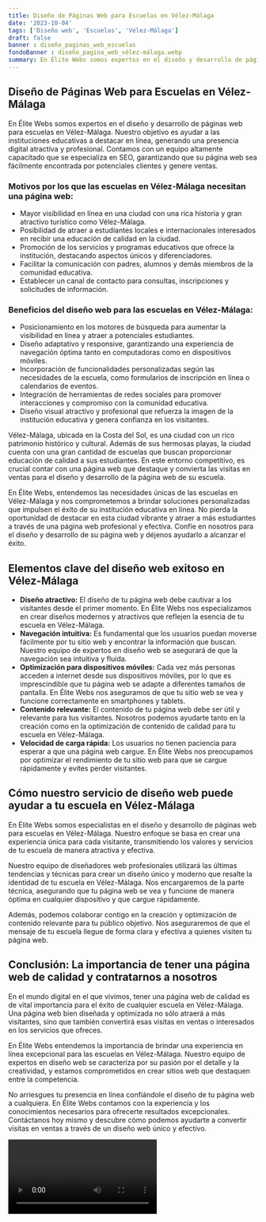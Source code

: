 ```yaml
---
title: Diseño de Páginas Web para Escuelas en Vélez-Málaga
date: '2023-10-04'
tags: ['Diseño web', 'Escuelas', 'Vélez-Málaga']
draft: false
banner : diseño_paginas_web_escuelas
fondoBanner : diseño_pagina_web_vélez-málaga.webp
summary: En Élite Webs somos expertos en el diseño y desarrollo de páginas web para escuelas en VélezMálaga. Nuestro objetivo es ayudar a las instituciones educativas a destacar en línea, generando una presencia digital atractiva y profesional. Contamos con un equipo altamente capacitado que se especializa en SEO, garantizando que su página web sea fácilmente encontrada por potenciales clientes y genere ventas. 
---
```


## Diseño de Páginas Web para Escuelas en Vélez-Málaga

En Élite Webs somos expertos en el diseño y desarrollo de páginas web para escuelas en Vélez-Málaga. Nuestro objetivo es ayudar a las instituciones educativas a destacar en línea, generando una presencia digital atractiva y profesional. Contamos con un equipo altamente capacitado que se especializa en SEO, garantizando que su página web sea fácilmente encontrada por potenciales clientes y genere ventas. 

### Motivos por los que las escuelas en Vélez-Málaga necesitan una página web:

- Mayor visibilidad en línea en una ciudad con una rica historia y gran atractivo turístico como Vélez-Málaga.
- Posibilidad de atraer a estudiantes locales e internacionales interesados en recibir una educación de calidad en la ciudad.
- Promoción de los servicios y programas educativos que ofrece la institución, destacando aspectos únicos y diferenciadores.
- Facilitar la comunicación con padres, alumnos y demás miembros de la comunidad educativa.
- Establecer un canal de contacto para consultas, inscripciones y solicitudes de información.

### Beneficios del diseño web para las escuelas en Vélez-Málaga:

- Posicionamiento en los motores de búsqueda para aumentar la visibilidad en línea y atraer a potenciales estudiantes.
- Diseño adaptativo y responsive, garantizando una experiencia de navegación óptima tanto en computadoras como en dispositivos móviles.
- Incorporación de funcionalidades personalizadas según las necesidades de la escuela, como formularios de inscripción en línea o calendarios de eventos.
- Integración de herramientas de redes sociales para promover interacciones y compromiso con la comunidad educativa.
- Diseño visual atractivo y profesional que refuerza la imagen de la institución educativa y genera confianza en los visitantes.

Vélez-Málaga, ubicada en la Costa del Sol, es una ciudad con un rico patrimonio histórico y cultural. Además de sus hermosas playas, la ciudad cuenta con una gran cantidad de escuelas que buscan proporcionar educación de calidad a sus estudiantes. En este entorno competitivo, es crucial contar con una página web que destaque y convierta las visitas en ventas para el diseño y desarrollo de la página web de su escuela.

En Élite Webs, entendemos las necesidades únicas de las escuelas en Vélez-Málaga y nos comprometemos a brindar soluciones personalizadas que impulsen el éxito de su institución educativa en línea. No pierda la oportunidad de destacar en esta ciudad vibrante y atraer a más estudiantes a través de una página web profesional y efectiva. Confíe en nosotros para el diseño y desarrollo de su página web y déjenos ayudarlo a alcanzar el éxito.

<GifSeo />

<Cta />

## Elementos clave del diseño web exitoso en Vélez-Málaga

- **Diseño atractivo:** El diseño de tu página web debe cautivar a los visitantes desde el primer momento. En Élite Webs nos especializamos en crear diseños modernos y atractivos que reflejen la esencia de tu escuela en Vélez-Málaga.
- **Navegación intuitiva:** Es fundamental que los usuarios puedan moverse fácilmente por tu sitio web y encontrar la información que buscan. Nuestro equipo de expertos en diseño web se asegurará de que la navegación sea intuitiva y fluida.
- **Optimización para dispositivos móviles:** Cada vez más personas acceden a internet desde sus dispositivos móviles, por lo que es imprescindible que tu página web se adapte a diferentes tamaños de pantalla. En Élite Webs nos aseguramos de que tu sitio web se vea y funcione correctamente en smartphones y tablets.
- **Contenido relevante:** El contenido de tu página web debe ser útil y relevante para tus visitantes. Nosotros podemos ayudarte tanto en la creación como en la optimización de contenido de calidad para tu escuela en Vélez-Málaga.
- **Velocidad de carga rápida:** Los usuarios no tienen paciencia para esperar a que una página web cargue. En Élite Webs nos preocupamos por optimizar el rendimiento de tu sitio web para que se cargue rápidamente y evites perder visitantes.

## Cómo nuestro servicio de diseño web puede ayudar a tu escuela en Vélez-Málaga

En Élite Webs somos especialistas en el diseño y desarrollo de páginas web para escuelas en Vélez-Málaga. Nuestro enfoque se basa en crear una experiencia única para cada visitante, transmitiendo los valores y servicios de tu escuela de manera atractiva y efectiva.

Nuestro equipo de diseñadores web profesionales utilizará las últimas tendencias y técnicas para crear un diseño único y moderno que resalte la identidad de tu escuela en Vélez-Málaga. Nos encargaremos de la parte técnica, asegurando que tu página web se vea y funcione de manera óptima en cualquier dispositivo y que cargue rápidamente.

Además, podemos colaborar contigo en la creación y optimización de contenido relevante para tu público objetivo. Nos aseguraremos de que el mensaje de tu escuela llegue de forma clara y efectiva a quienes visiten tu página web.

## Conclusión: La importancia de tener una página web de calidad y contratarnos a nosotros

En el mundo digital en el que vivimos, tener una página web de calidad es de vital importancia para el éxito de cualquier escuela en Vélez-Málaga. Una página web bien diseñada y optimizada no sólo atraerá a más visitantes, sino que también convertirá esas visitas en ventas o interesados en los servicios que ofreces.

En Élite Webs entendemos la importancia de brindar una experiencia en línea excepcional para las escuelas en Vélez-Málaga. Nuestro equipo de expertos en diseño web se caracteriza por su pasión por el detalle y la creatividad, y estamos comprometidos en crear sitios web que destaquen entre la competencia.

No arriesgues tu presencia en línea confiándole el diseño de tu página web a cualquiera. En Élite Webs contamos con la experiencia y los conocimientos necesarios para ofrecerte resultados excepcionales. Contáctanos hoy mismo y descubre cómo podemos ayudarte a convertir visitas en ventas a través de un diseño web único y efectivo.

<Video />

<CtaBot job='Escuelas' city='Vélez-Málaga'/>

<Gmaps query='Vélez-Málaga+españa+maps' />